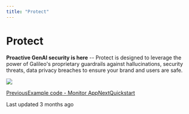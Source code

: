 ```yaml
---
title: "Protect"
---
```


# Protect

**Proactive GenAI security is here** -- Protect is designed to leverage the power of Galileo's proprietary guardrails against hallucinations, security threats, data privacy breaches to ensure your brand and users are safe.

![](https://docs.rungalileo.io/~gitbook/image?url=https%3A%2F%2F1924900477-files.gitbook.io%2F%7E%2Ffiles%2Fv0%2Fb%2Fgitbook-x-prod.appspot.com%2Fo%2Fspaces%252F4jVWiQpRqmi04OnqZmn2%252Fuploads%252FNvuupSuxcA2IqlZbRuzr%252FProtect%2520API%2520background.gif%3Falt%3Dmedia%26token%3Dd580d7b8-7f88-4831-b540-23c7eefe6289&width=768&dpr=4&quality=100&sign=45c485bf&sv=1)

[PreviousExample code - Monitor App](/galileo/gen-ai-studio-products/galileo-observe/examples/example-code-monitor-app)[NextQuickstart](/galileo/gen-ai-studio-products/galileo-protect/getting-started)

Last updated 3 months ago